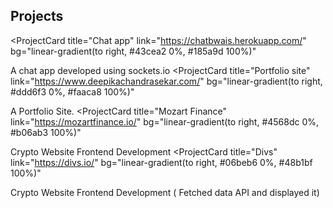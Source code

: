## Projects

<ProjectCard
  title="Chat app"
  link="https://chatbwais.herokuapp.com/"
  bg="linear-gradient(to right, #43cea2  0%, #185a9d 100%)"
>
  A chat app developed using sockets.io
</ProjectCard>
<ProjectCard
  title="Portfolio site"
  link="https://www.deepikachandrasekar.com/"
  bg="linear-gradient(to right, #ddd6f3  0%, #faaca8 100%)"
>
  A Portfolio Site.
</ProjectCard>
<ProjectCard
  title="Mozart Finance"
  link="https://mozartfinance.io/"
  bg="linear-gradient(to right, #4568dc  0%, #b06ab3 100%)"
>
  Crypto Website Frontend Development
</ProjectCard>
<ProjectCard
  title="Divs"
  link="https://divs.io/"
  bg="linear-gradient(to right, #06beb6  0%, #48b1bf 100%)"
>
  Crypto Website Frontend Development ( Fetched data API and displayed it)
</ProjectCard>
